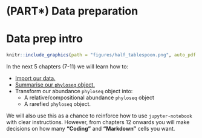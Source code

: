 # (PART\*) Data preparation {-}

# Data prep intro
```r
knitr::include_graphics(path = "figures/half_tablespoon.png", auto_pdf = TRUE)
```

In the next 5 chapters (7-11) we will learn how to:

- [Import our data.](#import_chap)
- [Summarise our `phyloseq` object.](#sum_phyloseq_chap)
- Transform our abundance `phyloseq` object into:
  - A relative/compositional abundance `phyloseq` object
  - A rarefied `phyloseq` object.

We will also use this as a chance to reinforce how to use `jupyter-notebook` with clear instructions. 
However, from chapters 12 onwards you will make decisions on how many __"Coding"__ and __"Markdown"__ cells you want.